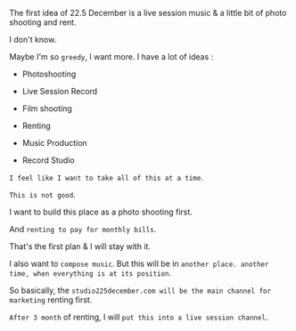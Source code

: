 
<div className={styles["Welcome"]}>

The first idea of 22.5 December is a live session music & a little bit of photo shooting and rent.

I don't know.

Maybe I'm so `greedy`, I want more. I have a lot of ideas :

 - Photoshooting

 - Live Session Record

 - Film shooting 

 - Renting

 - Music Production

 - Record Studio

`I feel like I want to take all of this at a time`.

`This is not good`.

I want to build this place as a photo shooting first.

And `renting to pay for monthly bills`.

That's the first plan & I will stay with it.

I also want to `compose music`. But this will be in `another place. another time, when everything is at its position`.

So basically, the `studio225december.com will be the main channel for marketing` renting first.

`After 3 month` of renting, I will `put this into a live session channel`.




</div>
